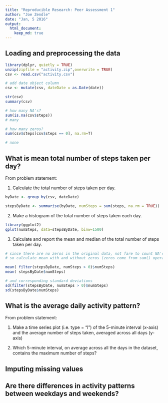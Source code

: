 ```yaml
---
title: "Reproducible Research: Peer Assessment 1"
author: "Joe Zendle"
date: "Jan, 5 2016"
output: 
  html_document:
    keep_md: true
---
```



## Loading and preprocessing the data

```r

library(dplyr, quietly = TRUE)
unzip(zipfile = "activity.zip",overwrite = TRUE)
csv <- read.csv("activity.csv")

# add date object column
csv <- mutate(csv, dateDate = as.Date(date))

str(csv)
summary(csv)

# how many NA's?
sum(is.na(csv$steps))
# many

# how many zeros?
sum(csv$steps[csv$steps == 0], na.rm=T)

# none

```
## What is mean total number of steps taken per day?

From problem statement:

1) Calculate the total number of steps taken per day.

```r
byDate <- group_by(csv, dateDate)

stepsByDate <- summarise(byDate, numSteps = sum(steps, na.rm = TRUE))
```

2) Make a histogram of the total number of steps taken each day.

```r
library(ggplot2)
qplot(numSteps, data=stepsByDate, binw=1500)

```

3) Calculate and report the mean and median of the total number of steps taken per day.

```r

# since there are no zeros in the original data, not fare to count NA's as zero
# so calculate mean with and without zeros (zeros come from sum() operation above)

mean( filter(stepsByDate, numSteps > 0)$numSteps)
mean( stepsByDate$numSteps)

# and corresponding standard deviations
sd(filter(stepsByDate, numSteps > 0)$numSteps) 
sd(stepsByDate$numSteps) 

```

## What is the average daily activity pattern?

From problem statement:

1) Make a time series plot (i.e. type = "l") of the 5-minute interval (x-axis) and the average number of steps taken, averaged across all days (y-axis)

2) Which 5-minute interval, on average across all the days in the dataset, contains the maximum number of steps?

## Imputing missing values



## Are there differences in activity patterns between weekdays and weekends?
